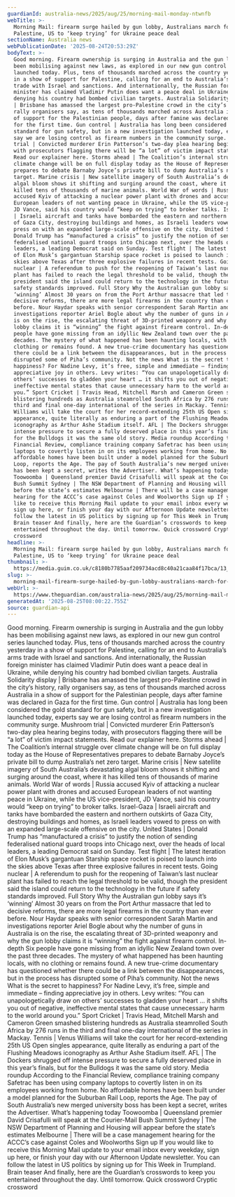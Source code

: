 ```yaml
---
guardianId: australia-news/2025/aug/25/morning-mail-monday-ntwnfb
webTitle: >-
  Morning Mail: firearm surge hailed by gun lobby, Australians march for
  Palestine, US to ‘keep trying’ for Ukraine peace deal
sectionName: Australia news
webPublicationDate: '2025-08-24T20:53:29Z'
bodyText: >-
  Good morning. Firearm ownership is surging in Australia and the gun lobby has
  been mobilising against new laws, as explored in our new gun control series
  launched today. Plus, tens of thousands marched across the country yesterday
  in a show of support for Palestine, calling for an end to Australia’s arms
  trade with Israel and sanctions. And internationally, the Russian foreign
  minister has claimed Vladimir Putin does want a peace deal in Ukraine, while
  denying his country had bombed civilian targets. Australia Solidarity display
  | Brisbane has amassed the largest pro-Palestine crowd in the city’s history,
  rally organisers say, as tens of thousands marched across Australia in a show
  of support for the Palestinian people, days after famine was declared in Gaza
  for the first time. Gun control | Australia has long been considered the gold
  standard for gun safety, but in a new investigation launched today, experts
  say we are losing control as firearm numbers in the community surge. Mushroom
  trial | Convicted murderer Erin Patterson’s two-day plea hearing begins today,
  with prosecutors flagging there will be “a lot” of victim impact statements.
  Read our explainer here. Storms ahead | The Coalition’s internal struggle over
  climate change will be on full display today as the House of Representatives
  prepares to debate Barnaby Joyce’s private bill to dump Australia’s net zero
  target. Marine crisis | New satellite imagery of South Australia’s devastating
  algal bloom shows it shifting and surging around the coast, where it has
  killed tens of thousands of marine animals. World War of words | Russia
  accused Kyiv of attacking a nuclear power plant with drones and accused
  European leaders of not wanting peace in Ukraine, while the US vice-president,
  JD Vance, said his country would “keep on trying” to broker talks. Israel-Gaza
  | Israeli aircraft and tanks have bombarded the eastern and northern outskirts
  of Gaza City, destroying buildings and homes, as Israeli leaders vowed to
  press on with an expanded large-scale offensive on the city. United States |
  Donald Trump has “manufactured a crisis” to justify the notion of sending
  federalised national guard troops into Chicago next, over the heads of local
  leaders, a leading Democrat said on Sunday. Test flight | The latest iteration
  of Elon Musk’s gargantuan Starship space rocket is poised to launch into the
  skies above Texas after three explosive failures in recent tests. Going
  nuclear | A referendum to push for the reopening of Taiwan’s last nuclear
  plant has failed to reach the legal threshold to be valid, though the
  president said the island could return to the technology in the future if
  safety standards improved. Full Story Why the Australian gun lobby says it’s
  ‘winning’ Almost 30 years on from the Port Arthur massacre that led to
  decisive reforms, there are more legal firearms in the country than ever
  before. Nour Haydar speaks with senior correspondent Sarah Martin and
  investigations reporter Ariel Bogle about why the number of guns in Australia
  is on the rise, the escalating threat of 3D-printed weaponry and why the gun
  lobby claims it is “winning” the fight against firearm control. In-depth Six
  people have gone missing from an idyllic New Zealand town over the past three
  decades. The mystery of what happened has been haunting locals, with no
  clothing or remains found. A new true-crime documentary has questioned whether
  there could be a link between the disappearances, but in the process has
  disrupted some of Piha’s community. Not the news What is the secret to
  happiness? For Nadine Levy, it’s free, simple and immediate – finding
  appreciative joy in others. Levy writes: “You can unapologetically draw on
  others’ successes to gladden your heart … it shifts you out of negative,
  ineffective mental states that cause unnecessary harm to the world around
  you.” Sport Cricket | Travis Head, Mitchell Marsh and Cameron Green smashed
  blistering hundreds as Australia steamrolled South Africa by 276 runs in the
  third and final one-day international of the series in Mackay. Tennis | Venus
  Williams will take the court for her record-extending 25th US Open singles
  appearance, quite literally as enduring a part of the Flushing Meadows
  iconography as Arthur Ashe Stadium itself. AFL | The Dockers shrugged off
  intense pressure to secure a fully deserved place in this year’s finals, but
  for the Bulldogs it was the same old story. Media roundup According to the
  Financial Review, compliance training company Safetrac has been using company
  laptops to covertly listen in on its employees working from home. No
  affordable homes have been built under a model planned for the Suburban Rail
  Loop, reports the Age. The pay of South Australia’s new merged university boss
  has been kept a secret, writes the Advertiser. What’s happening today
  Toowoomba | Queensland premier David Crisafulli will speak at the Courier-Mail
  Bush Summit Sydney | The NSW Department of Planning and Housing will appear
  before the state’s estimates Melbourne | There will be a case management
  hearing for the ACCC’s case against Coles and Woolworths Sign up If you would
  like to receive this Morning Mail update to your email inbox every weekday,
  sign up here, or finish your day with our Afternoon Update newsletter. You can
  follow the latest in US politics by signing up for This Week in Trumpland.
  Brain teaser And finally, here are the Guardian’s crosswords to keep you
  entertained throughout the day. Until tomorrow. Quick crossword Cryptic
  crossword
headline: >-
  Morning Mail: firearm surge hailed by gun lobby, Australians march for
  Palestine, US to ‘keep trying’ for Ukraine peace deal
thumbnail: >-
  https://media.guim.co.uk/c8180b7785aaf209734acd8c40a21caa84f17bca/13_0_2023_1618/500.jpg
slug: >-
  morning-mail-firearm-surge-hailed-by-gun-lobby-australians-march-for-palestine-us-to-keep-trying-for-ukraine-peace-deal
webUrl: >-
  https://www.theguardian.com/australia-news/2025/aug/25/morning-mail-monday-ntwnfb
generatedAt: '2025-08-25T08:00:22.755Z'
source: guardian-api
---
```

Good morning. Firearm ownership is surging in Australia and the gun lobby has been mobilising against new laws, as explored in our new gun control series launched today. Plus, tens of thousands marched across the country yesterday in a show of support for Palestine, calling for an end to Australia’s arms trade with Israel and sanctions. And internationally, the Russian foreign minister has claimed Vladimir Putin does want a peace deal in Ukraine, while denying his country had bombed civilian targets. Australia Solidarity display | Brisbane has amassed the largest pro-Palestine crowd in the city’s history, rally organisers say, as tens of thousands marched across Australia in a show of support for the Palestinian people, days after famine was declared in Gaza for the first time. Gun control | Australia has long been considered the gold standard for gun safety, but in a new investigation launched today, experts say we are losing control as firearm numbers in the community surge. Mushroom trial | Convicted murderer Erin Patterson’s two-day plea hearing begins today, with prosecutors flagging there will be “a lot” of victim impact statements. Read our explainer here. Storms ahead | The Coalition’s internal struggle over climate change will be on full display today as the House of Representatives prepares to debate Barnaby Joyce’s private bill to dump Australia’s net zero target. Marine crisis | New satellite imagery of South Australia’s devastating algal bloom shows it shifting and surging around the coast, where it has killed tens of thousands of marine animals. World War of words | Russia accused Kyiv of attacking a nuclear power plant with drones and accused European leaders of not wanting peace in Ukraine, while the US vice-president, JD Vance, said his country would “keep on trying” to broker talks. Israel-Gaza | Israeli aircraft and tanks have bombarded the eastern and northern outskirts of Gaza City, destroying buildings and homes, as Israeli leaders vowed to press on with an expanded large-scale offensive on the city. United States | Donald Trump has “manufactured a crisis” to justify the notion of sending federalised national guard troops into Chicago next, over the heads of local leaders, a leading Democrat said on Sunday. Test flight | The latest iteration of Elon Musk’s gargantuan Starship space rocket is poised to launch into the skies above Texas after three explosive failures in recent tests. Going nuclear | A referendum to push for the reopening of Taiwan’s last nuclear plant has failed to reach the legal threshold to be valid, though the president said the island could return to the technology in the future if safety standards improved. Full Story Why the Australian gun lobby says it’s ‘winning’ Almost 30 years on from the Port Arthur massacre that led to decisive reforms, there are more legal firearms in the country than ever before. Nour Haydar speaks with senior correspondent Sarah Martin and investigations reporter Ariel Bogle about why the number of guns in Australia is on the rise, the escalating threat of 3D-printed weaponry and why the gun lobby claims it is “winning” the fight against firearm control. In-depth Six people have gone missing from an idyllic New Zealand town over the past three decades. The mystery of what happened has been haunting locals, with no clothing or remains found. A new true-crime documentary has questioned whether there could be a link between the disappearances, but in the process has disrupted some of Piha’s community. Not the news What is the secret to happiness? For Nadine Levy, it’s free, simple and immediate – finding appreciative joy in others. Levy writes: “You can unapologetically draw on others’ successes to gladden your heart … it shifts you out of negative, ineffective mental states that cause unnecessary harm to the world around you.” Sport Cricket | Travis Head, Mitchell Marsh and Cameron Green smashed blistering hundreds as Australia steamrolled South Africa by 276 runs in the third and final one-day international of the series in Mackay. Tennis | Venus Williams will take the court for her record-extending 25th US Open singles appearance, quite literally as enduring a part of the Flushing Meadows iconography as Arthur Ashe Stadium itself. AFL | The Dockers shrugged off intense pressure to secure a fully deserved place in this year’s finals, but for the Bulldogs it was the same old story. Media roundup According to the Financial Review, compliance training company Safetrac has been using company laptops to covertly listen in on its employees working from home. No affordable homes have been built under a model planned for the Suburban Rail Loop, reports the Age. The pay of South Australia’s new merged university boss has been kept a secret, writes the Advertiser. What’s happening today Toowoomba | Queensland premier David Crisafulli will speak at the Courier-Mail Bush Summit Sydney | The NSW Department of Planning and Housing will appear before the state’s estimates Melbourne | There will be a case management hearing for the ACCC’s case against Coles and Woolworths Sign up If you would like to receive this Morning Mail update to your email inbox every weekday, sign up here, or finish your day with our Afternoon Update newsletter. You can follow the latest in US politics by signing up for This Week in Trumpland. Brain teaser And finally, here are the Guardian’s crosswords to keep you entertained throughout the day. Until tomorrow. Quick crossword Cryptic crossword
